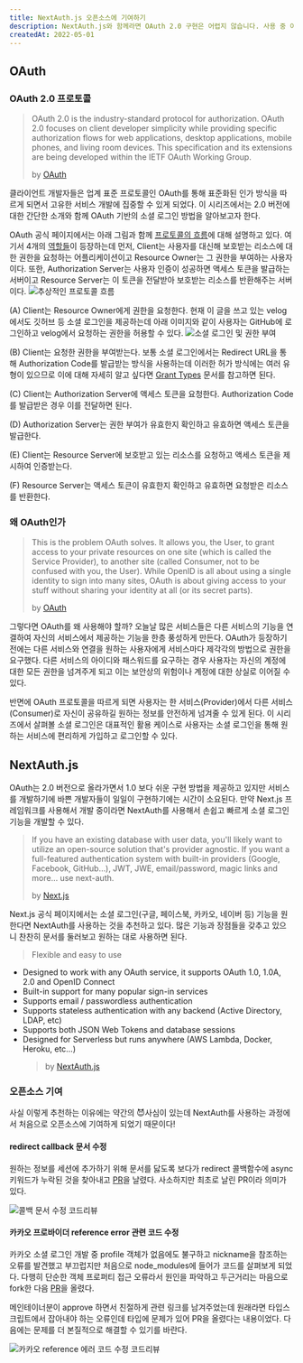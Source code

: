 ```yaml
---
title: NextAuth.js 오픈소스에 기여하기
description: NextAuth.js와 함께라면 OAuth 2.0 구현은 어렵지 않습니다. 사용 중 이슈를 마주하고 처음으로 오픈소스에 기여한 이야기도 전합니다.
createdAt: 2022-05-01
---
```


## OAuth

### OAuth 2.0 프로토콜

> OAuth 2.0 is the industry-standard protocol for authorization. OAuth 2.0 focuses on client developer simplicity while providing specific authorization flows for web applications, desktop applications, mobile phones, and living room devices. This specification and its extensions are being developed within the IETF OAuth Working Group.
>
> by [OAuth](https://oauth.net/2/)

클라이언트 개발자들은 업계 표준 프로토콜인 OAuth를 통해 표준화된 인가 방식을 따르게 되면서 고유한 서비스 개발에 집중할 수 있게 되었다. 이 시리즈에서는 2.0 버전에 대한 간단한 소개와 함께 OAuth 기반의 소셜 로그인 방법을 알아보고자 한다.

OAuth 공식 페이지에서는 아래 그림과 함께 [프로토콜의 흐름](https://datatracker.ietf.org/doc/html/rfc6749#section-1.2)에 대해 설명하고 있다. 여기서 4개의 [역할들](https://datatracker.ietf.org/doc/html/rfc6749#section-1.1)이 등장하는데 먼저, Client는 사용자를 대신해 보호받는 리소스에 대한 권한을 요청하는 어플리케이션이고 Resource Owner는 그 권한을 부여하는 사용자이다. 또한, Authorization Server는 사용자 인증이 성공하면 액세스 토큰을 발급하는 서버이고 Resource Server는 이 토큰을 전달받아 보호받는 리소스를 반환해주는 서버이다.
![추상적인 프로토콜 흐름](/static/posts/contribute-to-next-auth/추상적인_프로토콜_흐름.png)

(A) Client는 Resource Owner에게 권한을 요청한다. 현재 이 글을 쓰고 있는 velog에서도 깃허브 등 소셜 로그인을 제공하는데 아래 이미지와 같이 사용자는 GitHub에 로그인하고 velog에서 요청하는 권한을 허용할 수 있다.
![소셜 로그인 및 권한 부여](/static/posts/contribute-to-next-auth/소셜_로그인_및_권한_부여.png)

(B) Client는 요청한 권한을 부여받는다. 보통 소셜 로그인에서는 Redirect URL을 통해 Authorization Code를 발급받는 방식을 사용하는데 이러한 허가 방식에는 여러 유형이 있으므로 이에 대해 자세히 알고 싶다면 [Grant Types](https://oauth.net/2/grant-types/authorization-code/) 문서를 참고하면 된다.

(C) Client는 Authorization Server에 액세스 토큰을 요청한다. Authorization Code를 발급받은 경우 이를 전달하면 된다.

(D) Authorization Server는 권한 부여가 유효한지 확인하고 유효하면 액세스 토큰을 발급한다.

(E) Client는 Resource Server에 보호받고 있는 리소스를 요청하고 액세스 토큰을 제시하여 인증받는다.

(F) Resource Server는 액세스 토큰이 유효한지 확인하고 유효하면 요청받은 리소스를 반환한다.

### 왜 OAuth인가

> This is the problem OAuth solves. It allows you, the User, to grant access to your private resources on one site (which is called the Service Provider), to another site (called Consumer, not to be confused with you, the User). While OpenID is all about using a single identity to sign into many sites, OAuth is about giving access to your stuff without sharing your identity at all (or its secret parts).
>
> by [OAuth](https://oauth.net/about/introduction/)

그렇다면 OAuth를 왜 사용해야 할까? 오늘날 많은 서비스들은 다른 서비스의 기능을 연결하여 자신의 서비스에서 제공하는 기능을 한층 풍성하게 만든다. OAuth가 등장하기 전에는 다른 서비스와 연결을 원하는 사용자에게 서비스마다 제각각의 방법으로 권한을 요구했다. 다른 서비스의 아이디와 패스워드를 요구하는 경우 사용자는 자신의 계정에 대한 모든 권한을 넘겨주게 되고 이는 보안상의 위험이나 계정에 대한 상실로 이어질 수 있다.

반면에 OAuth 프로토콜을 따르게 되면 사용자는 한 서비스(Provider)에서 다른 서비스(Consumer)로 자신이 공유하길 원하는 정보를 안전하게 넘겨줄 수 있게 된다. 이 시리즈에서 살펴볼 소셜 로그인은 대표적인 활용 케이스로 사용자는 소셜 로그인을 통해 원하는 서비스에 편리하게 가입하고 로그인할 수 있다.

## NextAuth.js

OAuth는 2.0 버전으로 올라가면서 1.0 보다 쉬운 구현 방법을 제공하고 있지만 서비스를 개발하기에 바쁜 개발자들이 일일이 구현하기에는 시간이 소요된다. 만약 Next.js 프레임워크를 사용해서 개발 중이라면 NextAuth를 사용해서 손쉽고 빠르게 소셜 로그인 기능을 개발할 수 있다.

> If you have an existing database with user data, you'll likely want to utilize an open-source solution that's provider agnostic.
> If you want a full-featured authentication system with built-in providers (Google, Facebook, GitHub…), JWT, JWE, email/password, magic links and more… use next-auth.
>
> by [Next.js](https://nextjs.org/docs/authentication#bring-your-own-database)

Next.js 공식 페이지에서는 소셜 로그인(구글, 페이스북, 카카오, 네이버 등) 기능을 원한다면 NextAuth를 사용하는 것을 추천하고 있다. 많은 기능과 장점들을 갖추고 있으니 찬찬히 문서를 둘러보고 원하는 대로 사용하면 된다.

> Flexible and easy to use

- Designed to work with any OAuth service, it supports OAuth 1.0, 1.0A, 2.0 and OpenID Connect
- Built-in support for many popular sign-in services
- Supports email / passwordless authentication
- Supports stateless authentication with any backend (Active Directory, LDAP, etc)
- Supports both JSON Web Tokens and database sessions
- Designed for Serverless but runs anywhere (AWS Lambda, Docker, Heroku, etc…)
  > by [NextAuth.js](https://next-auth.js.org/getting-started/introduction)

### 오픈소스 기여

사실 이렇게 추천하는 이유에는 약간의 😈사심이 있는데 NextAuth를 사용하는 과정에서 처음으로 오픈소스에 기여하게 되었기 때문이다!

#### redirect callback 문서 수정

원하는 정보를 세션에 추가하기 위해 문서를 닳도록 보다가 redirect 콜백함수에 async 키워드가 누락된 것을 찾아내고 [PR](https://github.com/nextauthjs/next-auth/pull/4361)을 날렸다. 사소하지만 최초로 날린 PR이라 의미가 있다.

![콜백 문서 수정 코드리뷰](/static/posts/contribute-to-next-auth/콜백_문서_수정_코드리뷰.png)

#### 카카오 프로바이더 reference error 관련 코드 수정

카카오 소셜 로그인 개발 중 profile 객체가 없음에도 불구하고 nickname을 참조하는 오류를 발견했고 부끄럽지만 처음으로 node_modules에 들어가 코드를 살펴보게 되었다. 다행히 단순한 객체 프로퍼티 접근 오류라서 원인을 파악하고 두근거리는 마음으로 fork한 다음 [PR](https://github.com/nextauthjs/next-auth/pull/4365)을 올렸다.

메인테이너분이 approve 하면서 친절하게 관련 링크를 남겨주었는데 원래라면 타입스크립트에서 잡아내야 하는 오류인데 타입에 문제가 있어 PR을 올렸다는 내용이었다. 다음에는 문제를 더 본질적으로 해결할 수 있기를 바란다.

![카카오 reference 에러 코드 수정 코드리뷰](/static/posts/contribute-to-next-auth/카카오_reference_에러_코드_수정_코드리뷰.png)
